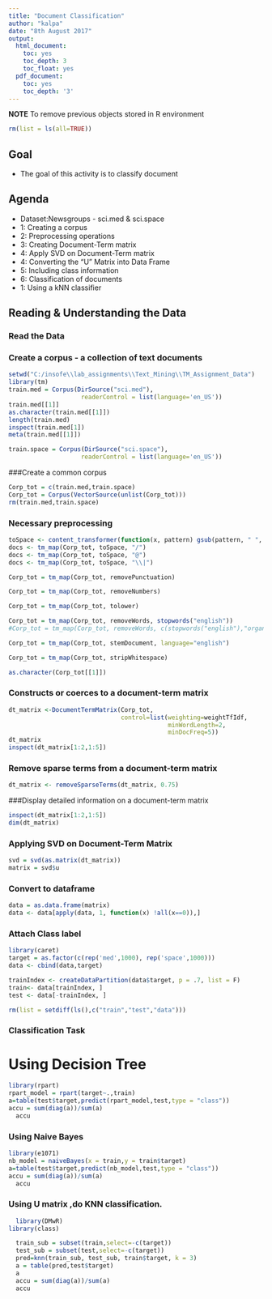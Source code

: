 ---
title: "Document Classification"
author: "kalpa"
date: "8th August 2017"
output:
  html_document:
    toc: yes
    toc_depth: 3
    toc_float: yes
  pdf_document:
    toc: yes
    toc_depth: '3'
---

**NOTE** To remove previous objects stored in R environment

```{r}

rm(list = ls(all=TRUE))
```

## Goal
* The goal of this activity is to classify document

## Agenda 

* Dataset:Newsgroups - sci.med & sci.space
* 1: Creating a corpus
* 2: Preprocessing operations
* 3: Creating Document-Term matrix
* 4: Apply SVD on Document-Term matrix
* 4: Converting the "U" Matrix into Data Frame
* 5: Including class information
* 6: Classification of documents
*    1: Using a kNN classifier


## Reading & Understanding the Data

### Read the Data
### Create a corpus - a collection of text documents
```{r}
setwd("C:/insofe\\lab_assignments\\Text_Mining\\TM_Assignment_Data")
library(tm)
train.med = Corpus(DirSource("sci.med"),
                    readerControl = list(language='en_US'))
train.med[[1]]
as.character(train.med[[1]])
length(train.med)
inspect(train.med[1])
meta(train.med[[1]])

train.space = Corpus(DirSource("sci.space"),
                    readerControl = list(language='en_US'))
```

###Create a common corpus

```{r}
Corp_tot = c(train.med,train.space)
Corp_tot = Corpus(VectorSource(unlist(Corp_tot)))
rm(train.med,train.space)

```

### Necessary preprocessing

```{r}

toSpace <- content_transformer(function(x, pattern) gsub(pattern, " ", x))
docs <- tm_map(Corp_tot, toSpace, "/")
docs <- tm_map(Corp_tot, toSpace, "@")
docs <- tm_map(Corp_tot, toSpace, "\\|")

Corp_tot = tm_map(Corp_tot, removePunctuation)

Corp_tot = tm_map(Corp_tot, removeNumbers)

Corp_tot = tm_map(Corp_tot, tolower)

Corp_tot = tm_map(Corp_tot, removeWords, stopwords("english"))
#Corp_tot = tm_map(Corp_tot, removeWords, c(stopwords("english"),"organization","lines","can"))

Corp_tot = tm_map(Corp_tot, stemDocument, language="english")

Corp_tot = tm_map(Corp_tot, stripWhitespace)

as.character(Corp_tot[[1]])

```
### Constructs or coerces to a document-term matrix

```{r}
dt_matrix <-DocumentTermMatrix(Corp_tot, 
                               control=list(weighting=weightTfIdf, 
                                            minWordLength=2, 
                                            minDocFreq=5)) 
dt_matrix
inspect(dt_matrix[1:2,1:5])

```

### Remove sparse terms from a document-term matrix

```{r}
dt_matrix <- removeSparseTerms(dt_matrix, 0.75)
```

###Display detailed information on a document-term matrix

```{r}

inspect(dt_matrix[1:2,1:5])
dim(dt_matrix)
```

### Applying SVD on Document-Term Matrix

```{r}

svd = svd(as.matrix(dt_matrix))
matrix = svd$u

```

### Convert to dataframe

```{r}

data = as.data.frame(matrix)
data <- data[apply(data, 1, function(x) !all(x==0)),]

```

### Attach Class label

```{r}
library(caret)
target = as.factor(c(rep('med',1000), rep('space',1000)))
data <- cbind(data,target)

trainIndex <- createDataPartition(data$target, p = .7, list = F)
train<- data[trainIndex, ]
test <- data[-trainIndex, ]

rm(list = setdiff(ls(),c("train","test","data")))

```

### Classification Task
# Using Decision Tree

```{r}

library(rpart)
rpart_model = rpart(target~.,train)
a=table(test$target,predict(rpart_model,test,type = "class"))
accu = sum(diag(a))/sum(a)
  accu
```


### Using Naive Bayes

```{r}
library(e1071)
nb_model = naiveBayes(x = train,y = train$target)
a=table(test$target,predict(nb_model,test,type = "class"))
accu = sum(diag(a))/sum(a)
  accu
```

### Using U matrix ,do KNN classification. 

```{r}
  library(DMwR)
library(class)

  train_sub = subset(train,select=-c(target))
  test_sub = subset(test,select=-c(target))
  pred=knn(train_sub, test_sub, train$target, k = 3)
  a = table(pred,test$target)
  a
  accu = sum(diag(a))/sum(a)
  accu

```
